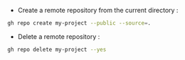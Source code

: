 
- Create a remote repository from the current directory :
```bash
gh repo create my-project --public --source=.
```


- Delete a remote repository :
```bash
gh repo delete my-project --yes
```